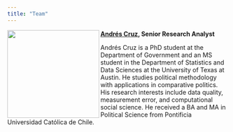 ```yaml
---
title: "Team"
---
```


<img align="left" src="Cruz.png" width="210" height="200">

**[Andrés Cruz](https://arcruz0.github.io/), Senior Research Analyst**

Andrés Cruz is a PhD student at the Department of Government and an MS student in the Department of Statistics and Data Sciences at the University of Texas at Austin. He studies political methodology with applications in comparative politics. His research interests include data quality, measurement error, and computational social science. He received a BA and MA in Political Science from Pontificia Universidad Católica de Chile.
